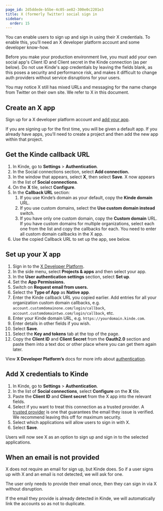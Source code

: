 ```yaml
---
page_id: 2d5ddede-b5be-4c05-ae82-300e0c2201e3
title: X (formerly Twitter) social sign in
sidebar:
  order: 15
---
```


You can enable users to sign up and sign in using their X credentials. To enable this, you’ll need an X developer platform account and some developer know-how.

<Aside type="warning" title="Social sign in for production environments">

Before you make your production environment live, you must add your own social app's Client ID and Client secret in the Kinde connection (as per below). Do not use Kinde's app credentials by leaving the fields blank, as this poses a security and performance risk, and makes it difficult to change auth providers without service disruptions for your users.

</Aside>

<Aside>

You may notice X still has mixed URLs and messaging for the name change from Twitter on their own site. We refer to X in this document.

</Aside>

## **Create an X app**

Sign up for a X developer platform account and [add your app](https://developer.twitter.com/en/portal/dashboard).

If you are signing up for the first time, you will be given a default app. If you already have apps, you’ll need to create a project and then add the new app within that project.

## **Get the Kinde callback URL**

1. In Kinde, go to **Settings** > **Authentication**.
2. In the Social connections section, select **Add connection.**
3. In the window that appears, select **X**, then select **Save**. X now appears in the list of **Social connections**.
4. On the **X** tile, select **Configure**.
5. In the **Callback URL** section:
   1. If you use Kinde’s domain as your default, copy the **Kinde domain** URL.
   2. If you use custom domains, select the **Use custom domain instead** switch. 
   3. If you have only one custom domain, copy the **Custom domain** URL. If you have custom domains for multiple organizations, select each one from the list and copy the callbacks for each. You need to enter all custom domain callbacks in the X app.
6. Use the copied Callback URL to set up the app, see below.

## **Set up your X app**

1. Sign in to the [X Developer Platform](https://developer.twitter.com/).
2. In the side menu, select **Projects & apps** and then select your app.
3. In the **User authentication settings** section, select **Set up**.
4. Set the **App Permissions.**
5. Switch on **Request email from users.**
6. Select the **Type of App** as **Native app**.
7. Enter the Kinde callback URL you copied earlier. Add entries for all your organization custom domain callbacks, e.g. `account.customdomainone.com/login/callback`, `account.customdomaintwo.com/login/callback`, etc.
8. Enter your Kinde domain URL, e.g. `https://yourdomain.kinde.com`.
9. Enter details in other fields if you wish.
10. Select **Save**.
11. Select the **Key and tokens** tab at the top of the page.
12. Copy the **Client ID** and **Client Secret** from the **Oauth2.0** section and paste them into a text doc or other place where you can get them again later.

View **X Developer Platform’s** docs for more info about [authentication](https://developer.twitter.com/en/docs/authentication/overview).

## **Add X credentials to Kinde**

1. In Kinde, go to **Settings** > **Authentication**.
2. In the list of **Social connections**, select **Configure** on the **X** tile.
3. Paste the **Client ID** and **Client secret** from the X app into the relevant fields.
4. Select if you want to treat this connection as a trusted provider. A [trusted provider](/authenticate/about-auth/identity-and-verification/) is one that guarantees the email they issue is verified. We recommend leaving this off for maximum security.
5. Select which applications will allow users to sign in with X.
6. Select **Save**.

Users will now see X as an option to sign up and sign in to the selected applications.

## When an email is not provided

X does not require an email for sign up, but Kinde does. So if a user signs up with X and an email is not detected, we will ask for one.

The user only needs to provide their email once, then they can sign in via X without disruption.

If the email they provide is already detected in Kinde, we will automatically link the accounts so as not to duplicate.
